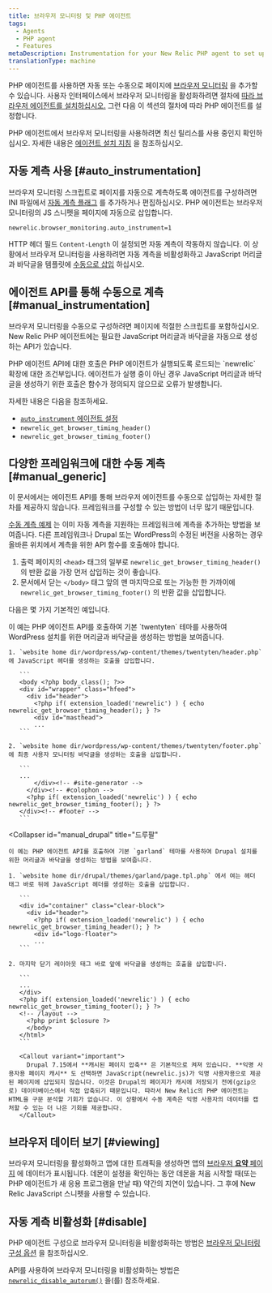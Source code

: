 ```yaml
---
title: 브라우저 모니터링 및 PHP 에이전트
tags:
  - Agents
  - PHP agent
  - Features
metaDescription: Instrumentation for your New Relic PHP agent to set up browser monitoring.
translationType: machine
---
```


PHP 에이전트를 사용하면 자동 또는 수동으로 페이지에 [브라우저 모니터링](/docs/browser/new-relic-browser/getting-started/introduction-new-relic-browser) 을 추가할 수 있습니다. 사용자 인터페이스에서 브라우저 모니터링을 활성화하려면 절차에 [따라 브라우저 에이전트를 설치하십시오.](/docs/browser/new-relic-browser/installation/install-new-relic-browser-agent) 그런 다음 이 섹션의 절차에 따라 PHP 에이전트를 설정합니다.

PHP 에이전트에서 브라우저 모니터링을 사용하려면 최신 릴리스를 사용 중인지 확인하십시오. 자세한 내용은 [에이전트 설치 지침](/docs/agents/php-agent/installation/php-agent-installation-overview) 을 참조하십시오.

## 자동 계측 사용 [#auto_instrumentation]

브라우저 모니터링 스크립트로 페이지를 자동으로 계측하도록 에이전트를 구성하려면 INI 파일에서 [자동 계측 플래그](/docs/agents/php-agent/configuration/php-agent-configuration#inivar-autorum) 를 추가하거나 편집하십시오. PHP 에이전트는 브라우저 모니터링의 JS 스니펫을 페이지에 자동으로 삽입합니다.

```
newrelic.browser_monitoring.auto_instrument=1
```

HTTP 헤더 필드 `Content-Length` 이 설정되면 자동 계측이 작동하지 않습니다. 이 상황에서 브라우저 모니터링을 사용하려면 자동 계측을 비활성화하고 JavaScript 머리글과 바닥글을 템플릿에 [수동으로 삽입](#manual_instrumentation) 하십시오.

## 에이전트 API를 통해 수동으로 계측 [#manual_instrumentation]

브라우저 모니터링을 수동으로 구성하려면 페이지에 적절한 스크립트를 포함하십시오. New Relic PHP 에이전트에는 필요한 JavaScript 머리글과 바닥글을 자동으로 생성하는 API가 있습니다.

<Callout variant="important">
  PHP 에이전트 API에 대한 호출은 PHP 에이전트가 실행되도록 로드되는 `newrelic` 확장에 대한 조건부입니다. 에이전트가 실행 중이 아닌 경우 JavaScript 머리글과 바닥글을 생성하기 위한 호출은 함수가 정의되지 않으므로 오류가 발생합니다.
</Callout>

자세한 내용은 다음을 참조하세요.

* [`auto_instrument` 에이전트 설정](/docs/agents/php-agent/configuration/php-agent-configuration#inivar-autorum)
* `newrelic_get_browser_timing_header()`
* `newrelic_get_browser_timing_footer()`

## 다양한 프레임워크에 대한 수동 계측 [#manual_generic]

이 문서에서는 에이전트 API를 통해 브라우저 에이전트를 수동으로 삽입하는 자세한 절차를 제공하지 않습니다. 프레임워크를 구성할 수 있는 방법이 너무 많기 때문입니다.

[수동 계측 예제](#manual_examples) 는 이미 자동 계측을 지원하는 프레임워크에 계측을 추가하는 방법을 보여줍니다. 다른 프레임워크나 Drupal 또는 WordPress의 수정된 버전을 사용하는 경우 올바른 위치에서 계측을 위한 API 함수를 호출해야 합니다.

1. 출력 페이지의 `<head>` 태그의 일부로 `newrelic_get_browser_timing_header()` 의 반환 값을 가장 먼저 삽입하는 것이 좋습니다.
2. 문서에서 닫는 `</body>` 태그 앞의 맨 마지막으로 또는 가능한 한 가까이에 `newrelic_get_browser_timing_footer()` 의 반환 값을 삽입합니다.

다음은 몇 가지 기본적인 예입니다.

<CollapserGroup>
  <Collapser
    id="manual_wp"
    title="워드프레스"
  >
    이 예는 PHP 에이전트 API를 호출하여 기본 `twentyten` 테마를 사용하여 WordPress 설치를 위한 머리글과 바닥글을 생성하는 방법을 보여줍니다.

    1. `website home dir/wordpress/wp-content/themes/twentyten/header.php` 에 JavaScript 헤더를 생성하는 호출을 삽입합니다.

       ```
       <body <?php body_class(); ?>>
       <div id="wrapper" class="hfeed">
         <div id="header">
           <?php if( extension_loaded('newrelic') ) { echo newrelic_get_browser_timing_header(); } ?>
           <div id="masthead">
           ...
       ```

    2. `website home dir/wordpress/wp-content/themes/twentyten/footer.php` 에 최종 사용자 모니터링 바닥글을 생성하는 호출을 삽입합니다.

       ```
       ...
           </div><!-- #site-generator -->
         </div><!-- #colophon -->
         <?php if( extension_loaded('newrelic') ) { echo newrelic_get_browser_timing_footer(); } ?>
       </div><!-- #footer -->
       ```
  </Collapser>

  <Collapser
    id="manual_drupal"
    title="드루팔"
  >
    이 예는 PHP 에이전트 API를 호출하여 기본 `garland` 테마를 사용하여 Drupal 설치를 위한 머리글과 바닥글을 생성하는 방법을 보여줍니다.

    1. `website home dir/drupal/themes/garland/page.tpl.php` 에서 여는 헤더 태그 바로 뒤에 JavaScript 헤더를 생성하는 호출을 삽입합니다.

       ```
       <div id="container" class="clear-block">
         <div id="header">
           <?php if( extension_loaded('newrelic') ) { echo newrelic_get_browser_timing_header(); } ?>
           <div id="logo-floater">
           ...
       ```

    2. 마지막 닫기 레이아웃 태그 바로 앞에 바닥글을 생성하는 호출을 삽입합니다.

       ```
       ...
       </div>
       <?php if( extension_loaded('newrelic') ) { echo newrelic_get_browser_timing_footer(); } ?>
       <!-- /layout -->
         <?php print $closure ?>
         </body>
       </html>
       ```

       <Callout variant="important">
         Drupal 7.15에서 **캐시된 페이지 압축** 은 기본적으로 켜져 있습니다. **익명 사용자용 페이지 캐시** 도 선택하면 JavaScript(newrelic.js)가 익명 사용자용으로 제공된 페이지에 삽입되지 않습니다. 이것은 Drupal의 페이지가 캐시에 저장되기 전에(gzip으로) 데이터베이스에서 직접 압축되기 때문입니다. 따라서 New Relic의 PHP 에이전트는 HTML을 구문 분석할 기회가 없습니다. 이 상황에서 수동 계측은 익명 사용자의 데이터를 캡처할 수 있는 더 나은 기회를 제공합니다.
       </Callout>
  </Collapser>
</CollapserGroup>

## 브라우저 데이터 보기 [#viewing]

브라우저 모니터링을 활성화하고 앱에 대한 트래픽을 생성하면 앱의 [브라우저 **요약** 페이지](/docs/browser/new-relic-browser/getting-started/browser-overview-page-website-performance-summary) 에 데이터가 표시됩니다. 데몬이 설정을 확인하는 동안 데몬을 처음 시작할 때(또는 PHP 에이전트가 새 응용 프로그램을 만날 때) 약간의 지연이 있습니다. 그 후에 New Relic JavaScript 스니펫을 사용할 수 있습니다.

## 자동 계측 비활성화 [#disable]

PHP 에이전트 구성으로 브라우저 모니터링을 비활성화하는 방법은 [브라우저 모니터링 구성 옵션](/docs/agents/php-agent/configuration/php-agent-configuration#inivar-autorum) 을 참조하십시오.

API를 사용하여 브라우저 모니터링을 비활성화하는 방법은 [`newrelic_disable_autorum()`](/docs/agents/php-agent/php-agent-api/newrelic_disable_autorum) 을(를) 참조하세요.